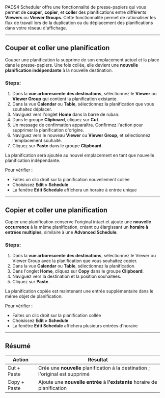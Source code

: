 PADS4 Scheduler offre une fonctionnalité de presse-papiers qui vous permet de **couper**, **copier**, et **coller** des planifications entre différents **Viewers** ou **Viewer Groups**. Cette fonctionnalité permet de rationaliser les flux de travail lors de la duplication ou du déplacement des planifications dans votre réseau d'affichage.

***

## Couper et coller une planification

Couper une planification la supprime de son emplacement actuel et la place dans le presse-papiers. Une fois collée, elle devient une **nouvelle planification indépendante** à la nouvelle destination.

### Steps:

1. Dans la **vue arborescente des destinations**, sélectionnez le **Viewer** ou **Viewer Group** qui contient la planification existante.
2. Dans la vue **Calendar** ou **Table**, sélectionnez la planification que vous souhaitez déplacer.
3. Naviguez vers l'onglet **Home** dans la barre de ruban.
4. Dans le groupe **Clipboard**, cliquez sur **Cut**.
5. Un message de confirmation apparaîtra. Confirmez l'action pour supprimer la planification d'origine.
6. Naviguez vers le nouveau **Viewer** ou **Viewer Group**, et sélectionnez l'emplacement souhaité.
7. Cliquez sur **Paste** dans le groupe **Clipboard**.

La planification sera ajoutée au nouvel emplacement en tant que nouvelle planification indépendante.

Pour vérifier :

* Faites un clic droit sur la planification nouvellement collée
* Choisissez **Edit > Schedule**
* La fenêtre **Edit Schedule** affichera un horaire à entrée unique

***

## Copier et coller une planification

Copier une planification conserve l'original intact et ajoute une **nouvelle occurrence** à la même planification, créant ou élargissant un **horaire à entrées multiples**, similaire à une **Advanced Schedule**.

### Steps:

1. Dans la **vue arborescente des destinations**, sélectionnez le Viewer ou Viewer Group avec la planification que vous souhaitez copier.
2. Dans la vue **Calendar** ou **Table**, sélectionnez la planification.
3. Dans l'onglet **Home**, cliquez sur **Copy** dans le groupe **Clipboard**.
4. Naviguez vers la destination et la position souhaitées.
5. Cliquez sur **Paste**.

La planification copiée est maintenant une entrée supplémentaire dans le même objet de planification.

Pour vérifier :

* Faites un clic droit sur la planification collée
* Choisissez **Edit > Schedule**
* La fenêtre **Edit Schedule** affichera plusieurs entrées d'horaire

***

## Résumé

| Action       | Résultat                                                                       |
| ------------ | ------------------------------------------------------------------------------ |
| Cut + Paste  | Crée une **nouvelle** planification à la destination ; l'original est supprimé |
| Copy + Paste | Ajoute une **nouvelle entrée** à **l'existante** horaire de planification      |
